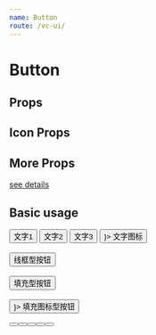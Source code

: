 ```yaml
--- 
name: Button
route: /vc-ui/
--- 
```



# Button 

## Props

<Props of={Button} />

## Icon Props

<Props of={Icon} />

## More Props

[see details](https://material-ui.com/zh/api/button/)

## Basic usage

<Playground> 
  <Button variant="text" emphasis>
      文字1
  </Button>
  <Button variant="text" superEmphasis>
      文字2
  </Button>
  <Button variant="text">
      文字3
  </Button>
  <Button variant="text" startIcon={<Icon name="refresh" />}>
      文字图标
  </Button>
  <br/><br/>
  <Button variant="outlined">
      线框型按钮
  </Button>
  <br/><br/>
  <Button variant="contained">
      填充型按钮
  </Button>
  <br/><br/>
  <Button variant="contained" startIcon={<Icon name="refresh" />}>
      填充图标型按钮
  </Button>
  <br/><br/>
  <Button type="icon" iconName="refresh" emphasis />
  <Button type="icon" iconName="refresh" superEmphasis />
  <Button type="icon" iconName="refresh" />
  <Button type="icon" iconName="refresh" variant="contained" />
  <Button type="icon" iconClassName="iconfont iconic_refresh_24px" emphasis />
</Playground>

